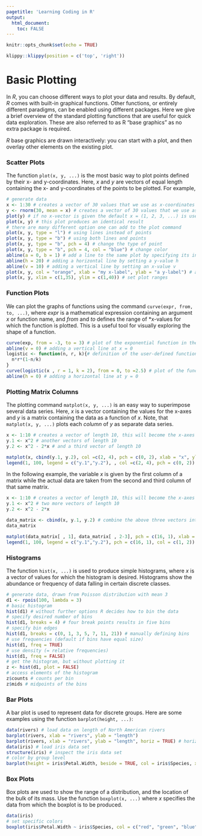 ```yaml
---
pagetitle: 'Learning Coding in R'
output: 
  html_document:
    toc: FALSE
---
```


```r
knitr::opts_chunk$set(echo = TRUE)
```

```r
klippy::klippy(position = c('top', 'right'))
```

# Basic Plotting {.tabset}

In *R*, you can choose different ways to plot your data and results. By default, *R* comes with built-in graphical functions. Other functions, or entirely different paradigms, can be enabled using different packages. Here we give a brief overview of the standard plotting functions that are useful for quick data exploration. These are also referred to as R “base graphics” as no extra package is required.

*R* base graphics are drawn interactively: you can start with a plot, and then overlay other elements on the existing plot.

### Scatter Plots

The function ```plot(x, y, ...)``` is the most basic way to plot points defined by their x- and y-coordinates. Here, *x* and *y* are vectors of equal length containing the x- and y-coordinates of the points to be plotted. For example,

```r
# generate data
x <- 1:30 # creates a vector of 30 values that we use as x-coordinates
y <- rnorm(30, mean = x) # creates a vector of 30 values that we use as y-coordinates; each values is drawn from normal distribution with with an increasing mean value
plot(y) # if no x-vector is given the default x = (1, 2, 3, ...) is used
plot(x, y) # this plot produces an identical result
# there are many different option one can add to the plot command
plot(x, y, type = "l") # using lines instead of points
plot(x, y, type = "b") # using both lines and points
plot(x, y, type = "b", pch = 4) # change the type of point
plot(x, y, type = "b", pch = 4, col = "blue") # change color
abline(a = 0, b = 1) # add a line to the same plot by specifying its intercept a and slope b
abline(h = 20) # adding a horizontal line by setting a y-value h
abline(v = 10) # adding a vertical line by setting an x-value v
plot(x, y, col = "orange", xlab = "my x-label", ylab = "a y-label") # add axes labels
plot(x, y, xlim = c(1,35), ylim = c(1,40)) # set plot ranges
```

### Function Plots

We can plot the graphs of functions using the command ```curve(expr, from, to, ...)```, where *expr* is a mathematical expression containing an argument *x* or function name, and *from* and *to* defines the range of *x-values for which the function is plotted. This is a useful tool for visually exploring the shape of a function.

```r
curve(exp, from = -3, to = 3) # plot of the exponential function in the interval (-3, 3)
abline(v = 0) # adding a vertical line at x = 0
logistic <- function(n, r, k){# definition of the user-defined function giving the population growth rate of a logistically growing population as a function the current population size n, the intrinsic growth rate r and the carrying capacity k
  n*r*(1-n/k)
}
curve(logistic(x , r = 1, k = 2), from = 0, to =2.5) # plot of the function logistic as a function of the population size n = x
abline(h = 0) # adding a horizontal line at y = 0
```

### Plotting Matrix Columns

The plotting command ```matplot(x, y, ...)``` is an easy way to superimpose several data series. Here, *x* is a vector containing the values for the x-axes and *y* is a matrix containing the data as a function of *x*. Note, that ```matplot(x, y, ...)``` plots each *column* of *y* as separate data series.

```r
x <- 1:10 # creates a vector of length 10, this will become the x-axes
y.1 <- x^2 # another vectors of length 10
y.2 <- x^2 - 2*x # and a third vector of length 10

matplot(x, cbind(y.1, y.2), col =c(2, 4), pch = c(0, 2), xlab = "x", ylab = "y.1 = x^2 and y.2 = x^2-2*x")
legend(1, 100, legend = c("y.1","y.2"), , col =c(2, 4), pch = c(0, 2)) # adds a plot legend
```

In the following example, the variable *x* is given by the first column of a matrix while the actual data are taken from the second and third column of that same matrix.

```r
x <- 1:10 # creates a vector of length 10, this will become the x-axes
y.1 <- x^2 # two more vectors of length 10
y.2 <- x^2 - 2*x

data_matrix <- cbind(x, y.1, y.2) # combine the above three vectors into a matrix
data_matrix

matplot(data_matrix[ , 1], data_matrix[ , 2-3], pch = c(16, 1), xlab = "x", ylab = "y.1 = x^2 and y.2 = x^2-2*x")
legend(1, 100, legend = c("y.1","y.2"), pch = c(16, 1), col = c(1, 2)) 
```

### Histograms

The function ```hist(x, ...)``` is used to produce simple histograms, where *x* is a vector of values for which the histogram is desired. Histograms show the abundance or frequency of data falling in certain discrete classes.

```r
# generate data, drawn from Poisson distribution with mean 3
d1 <- rpois(100, lambda = 3)
# basic histogram
hist(d1) # without further options R decides how to bin the data
# specify desired number of bins
hist(d1, breaks = 4) # four break points results in five bins
# specify bin edges
hist(d1, breaks = c(0, 1, 3, 5, 7, 11, 21)) # manually defining bins
# use frequencies (default if bins have equal size)
hist(d1, freq = TRUE)
# use density (= relative frequencies)
hist(d1, freq = FALSE)
# get the histogram, but without plotting it
z <- hist(d1, plot = FALSE)
# access elements of the histogram
z$counts # counts per bin
z$mids # midpoints of the bins
```

### Bar Plots

A bar plot is used to represent data for discrete groups. Here are some examples using the function ```barplot(height, ...)```:

```r
data(rivers) # load data on length of North American rivers
barplot(rivers, xlab = "rivers", ylab = "length")
barplot(rivers, xlab = "rivers", ylab = "length", horiz = TRUE) # horizontal
data(iris) # load iris data set
structure(iris) # inspect the iris data set
# color by group level
barplot(height = iris$Petal.Width, beside = TRUE, col = iris$Species, xlab = "species", ylab = "petal width")
```

### Box Plots

Box plots are used to show the range of a distribution, and the location of the bulk of its mass. Use the function ```boxplot(x, ...)``` where *x* specifies the data from which the boxplot is to be produced.

```r
data(iris)
# set specific colors
boxplot(iris$Petal.Width ~ iris$Species, col = c("red", "green", "blue"))
```

